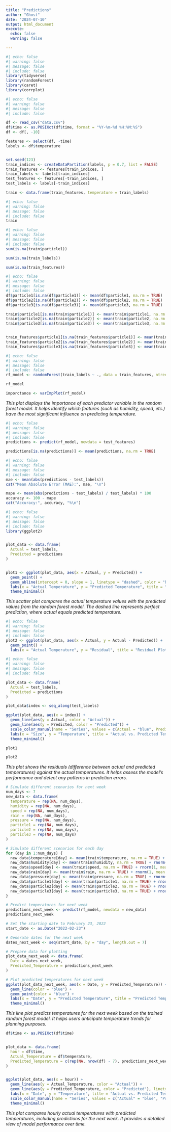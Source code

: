 ```yaml
---
title: "Predictions"
author: "Ghost"
date: "2024-07-10"
output: html_document
execute:
  echo: false
  warning: false

---
```


```r
#| echo: false
#| warning: false
#| message: false
#| include: false
library(tidyverse)
library(randomForest)
library(caret)
library(corrplot)
```

```r
#| echo: false
#| warning: false
#| message: false
#| include: false

df <- read_csv("data.csv")
df$time <- as.POSIXct(df$time, format = "%Y-%m-%d %H:%M:%S")
df <- df[, -10]

features <- select(df, -time)
labels <- df$temperature


set.seed(123)
train_indices <- createDataPartition(labels, p = 0.7, list = FALSE)
train_features <- features[train_indices, ]
train_labels <- labels[train_indices]
test_features <- features[-train_indices, ]
test_labels <- labels[-train_indices]

train <- data.frame(train_features, temperature = train_labels)


```

```r
#| echo: false
#| warning: false
#| message: false
#| include: false
train
```



```r
#| echo: false
#| warning: false
#| message: false
#| include: false
sum(is.na(train$particle1))

sum(is.na(train_labels))

sum(is.na(train_features))

```

```r
#| echo: false
#| warning: false
#| message: false
#| include: false
df$particle1[is.na(df$particle1)] <- mean(df$particle1, na.rm = TRUE)
df$particle2[is.na(df$particle2)] <- mean(df$particle2, na.rm = TRUE)
df$particle3[is.na(df$particle3)] <- mean(df$particle3, na.rm = TRUE)

train$particle1[is.na(train$particle1)] <- mean(train$particle1, na.rm = TRUE)
train$particle2[is.na(train$particle2)] <- mean(train$particle2, na.rm = TRUE)
train$particle3[is.na(train$particle3)] <- mean(train$particle3, na.rm = TRUE)


train_features$particle1[is.na(train_features$particle1)] <- mean(train_features$particle1, na.rm = TRUE)
train_features$particle2[is.na(train_features$particle2)] <- mean(train_features$particle2, na.rm = TRUE)
train_features$particle3[is.na(train_features$particle3)] <- mean(train_features$particle3, na.rm = TRUE)
```

```r
#| echo: false
#| warning: false
#| message: false
#| include: false
rf_model <- randomForest(train_labels ~ ., data = train_features, ntree = 500)

rf_model

```

```r

imporctance <- varImpPlot(rf_model)
```
*This plot displays the importance of each predictor variable in the random forest model. It helps identify which features (such as humidity, speed, etc.) have the most significant influence on predicting temperature.*


```r
#| echo: false
#| warning: false
#| message: false
#| include: false
predictions <- predict(rf_model, newdata = test_features)

predictions[is.na(predictions)] <- mean(predictions, na.rm = TRUE)
```

```r
#| echo: false
#| warning: false
#| message: false
#| include: false
mae <- mean(abs(predictions - test_labels))
cat("Mean Absolute Error (MAE):", mae, "\n")

mape <- mean(abs(predictions - test_labels) / test_labels) * 100
accuracy <- 100 - mape
cat("Accuracy:", accuracy, "%\n")

```

```r
#| echo: false
#| warning: false
#| message: false
#| include: false
library(ggplot2)


plot_data <- data.frame(
  Actual = test_labels,
  Predicted = predictions
)


plot1 <- ggplot(plot_data, aes(x = Actual, y = Predicted)) +
  geom_point() +
  geom_abline(intercept = 0, slope = 1, linetype = "dashed", color = "blue") + 
  labs(x = "Actual Temperature", y = "Predicted Temperature", title = "Actual vs. Predicted Temperature") +
  theme_minimal()

```

*This scatter plot compares the actual temperature values with the predicted values from the random forest model. The dashed line represents perfect prediction, where actual equals predicted temperature.*

```r
#| echo: false
#| warning: false
#| message: false
#| include: false
plot2 <- ggplot(plot_data, aes(x = Actual, y = Actual - Predicted)) +
  geom_point() +
  labs(x = "Actual Temperature", y = "Residual", title = "Residual Plot")

```

```r
#| echo: false
#| warning: false
#| message: false
#| include: false

plot_data <- data.frame(
  Actual = test_labels,   
  Predicted = predictions 
)

plot_data$index <- seq_along(test_labels)

ggplot(plot_data, aes(x = index)) +
  geom_line(aes(y = Actual, color = "Actual")) + 
  geom_line(aes(y = Predicted, color = "Predicted")) +  
  scale_color_manual(name = "Series", values = c(Actual = "blue", Predicted = "red")) + 
  labs(x = "Size", y = "Temperature", title = "Actual vs. Predicted Temperature") + 
  theme_minimal()

```
```r
plot1
```

```r
plot2
```
*This plot shows the residuals (difference between actual and predicted temperatures) against the actual temperatures. It helps assess the model's performance and detect any patterns in prediction errors.*


```r

# Simulate different scenarios for next week
num_days <- 7
new_data <- data.frame(
  temperature = rep(NA, num_days),
  humidity = rep(NA, num_days),
  speed = rep(NA, num_days),
  rain = rep(NA, num_days),
  pressure = rep(NA, num_days),
  particle1 = rep(NA, num_days), 
  particle2 = rep(NA, num_days), 
  particle3 = rep(NA, num_days)
)

# Simulate different scenarios for each day
for (day in 1:num_days) {
  new_data$temperature[day] <- mean(train$temperature, na.rm = TRUE) + rnorm(1, mean = 0, sd = 3)
  new_data$humidity[day] <- mean(train$humidity, na.rm = TRUE) + rnorm(1, mean = 0, sd = 5)
  new_data$speed[day] <- mean(train$speed, na.rm = TRUE) + rnorm(1, mean = 0, sd = 2)
  new_data$rain[day] <- mean(train$rain, na.rm = TRUE) + rnorm(1, mean = 0, sd = 1)
  new_data$pressure[day] <- mean(train$pressure, na.rm = TRUE) + rnorm(1, mean = 0, sd = 3)
  new_data$particle1[day] <- mean(train$particle1, na.rm = TRUE) + rnorm(1, mean = 0, sd = 0.5)
  new_data$particle2[day] <- mean(train$particle2, na.rm = TRUE) + rnorm(1, mean = 0, sd = 0.5)
  new_data$particle3[day] <- mean(train$particle3, na.rm = TRUE) + rnorm(1, mean = 0, sd = 0.5)
}

# Predict temperatures for next week
predictions_next_week <- predict(rf_model, newdata = new_data)
predictions_next_week


```

```r
# Set the starting date to February 23, 2022
start_date <- as.Date("2022-02-23")

# Generate dates for the next week
dates_next_week <- seq(start_date, by = "day", length.out = 7)

# Prepare data for plotting
plot_data_next_week <- data.frame(
  Date = dates_next_week,
  Predicted_Temperature = predictions_next_week
)

# Plot predicted temperatures for next week
ggplot(plot_data_next_week, aes(x = Date, y = Predicted_Temperature)) +
  geom_line(color = "blue") +
  geom_point(color = "blue") +
  labs(x = "Date", y = "Predicted Temperature", title = "Predicted Temperatures for Next Week") +
  theme_minimal()

```

*This line plot predicts temperatures for the next week based on the trained random forest model. It helps users anticipate temperature trends for planning purposes.*





```r
df$time <- as.POSIXct(df$time)


plot_data <- data.frame(
  hour = df$time,
  Actual_Temperature = df$temperature,
  Predicted_Temperature = c(rep(NA, nrow(df) - 7), predictions_next_week)
)


ggplot(plot_data, aes(x = hour)) +
  geom_line(aes(y = Actual_Temperature, color = "Actual")) +
  geom_line(aes(y = Predicted_Temperature, color = "Predicted"), linetype = "dashed") +
  labs(x = "Date", y = "Temperature", title = "Actual vs. Predicted Temperature") +
  scale_color_manual(name = "Series", values = c("Actual" = "blue", "Predicted" = "red")) +
  theme_minimal()

```

*This plot compares hourly actual temperatures with predicted temperatures, including predictions for the next week. It provides a detailed view of model performance over time.*

